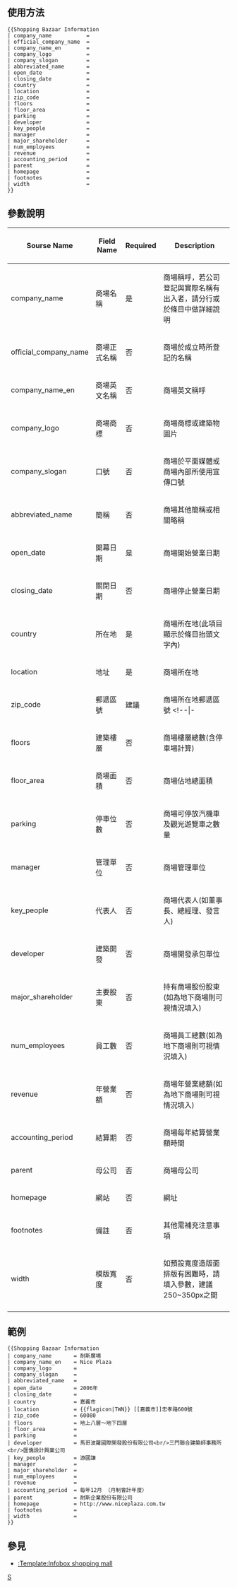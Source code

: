 <includeonly><!-- 在這裡加入模板的保護標識 --></includeonly><noinclude>{{template doc page viewed directly}}</noinclude>
<!-- 在本行下編輯模板說明 -->
== 使用方法 ==
<pre>
{{Shopping Bazaar Information
| company_name           = 
| official_company_name  =
| company_name_en        = 
| company_logo           = 
| company_slogan         = 
| abbreviated_name       = 
| open_date              = 
| closing_date           =
| country                = 
| location               = 
| zip_code               = 
| floors                 = 
| floor_area             =
| parking                =
| developer              = 
| key_people             = 
| manager                =
| major_shareholder      =
| num_employees          =
| revenue                = 
| accounting_period      = 
| parent                 = 
| homepage               = 
| footnotes              =
| width                  = 
}}
</pre>

== 參數說明 ==
{| class="wikitable" border="1" width="100%" style="text-align: center;"
|-
! Sourse Name
! Field Name
! Required
! Description
|-
! company_name
|商場名稱
|是
|商場稱呼，若公司登記與實際名稱有出入者，請分行或於條目中做詳細說明
|-
! official_company_name
|商場正式名稱
|否
|商場於成立時所登記的名稱
|-
! company_name_en
|商場英文名稱
|否
|商場英文稱呼
|-
! company_logo
|商場商標
|否
|商場商標或建築物圖片
|-
! company_slogan
|口號
|否
|商場於平面媒體或商場內部所使用宣傳口號
|-
! abbreviated_name
|簡稱
|否
|商場其他簡稱或相關略稱
|-
! open_date
|開幕日期
|是
|商場開始營業日期
|-
! closing_date
|關閉日期
|否
|商場停止營業日期
|-
! country
|所在地
|是
|商場所在地(此項目顯示於條目抬頭文字內)
|-
! location
|地址
|是
|商場所在地
|-
! zip_code
|郵遞區號
|建議
|商場所在地郵遞區號
<!--|-
! telephone_no
|電話號碼
|建議
|商場電話號碼-->
|-
! floors
|建築樓層
|否
|商場樓層總數(含停車場計算)
|-
! floor_area
|商場面積
|否
|商場佔地總面積
|-
! parking
|停車位數
|否
|商場可停放汽機車及觀光遊覽車之數量
|-
! manager
|管理單位
|否
|商場管理單位
|-
! key_people
|代表人
|否
|商場代表人(如董事長、總經理、發言人)
|-
! developer
|建築開發
|否
|商場開發承包單位
|-
! major_shareholder
|主要股東
|否
|持有商場股份股東(如為地下商場則可視情況填入)
|-
! num_employees
|員工數
|否
|商場員工總數(如為地下商場則可視情況填入)
|-
! revenue
|年營業額
|否
|商場年營業總額(如為地下商場則可視情況填入)
|-
! accounting_period
|結算期
|否
|商場每年結算營業額時間
|-
! parent
|母公司
|否
|商場母公司
|-
! homepage
|網站
|否
|網址
|-
! footnotes
|備註
|否
|其他需補充注意事項
|-
! width
|模版寬度
|否
|如預設寬度造版面排版有困難時，請填入參數，建議250~350px之間
|-
|}
== 範例 ==
{{Shopping Bazaar Information
| company_name       = 耐斯廣場
| company_name_en    = Nice Plaza
| company_logo       = 
| company_slogan     = 
| abbreviated_name   = 
| open_date          = 2006年
| closing_date       =
| country            = 嘉義市
| location           = {{flagicon|TWN}} [[嘉義市]]忠孝路600號
| zip_code           = 60080
<!--| telephone_no       = 886-5-276-7888-->
| floors             = 地上八層～地下四層
| floor_area         =
| parking            =
| developer          = 馬哥波羅國際開發股份有限公司<br/>三門聯合建築師事務所<br/>匯僑設計興業公司
| key_people         = 游國謙
| manager            =
| major_shareholder  =
| num_employees      =
| revenue            = 
| accounting_period  = 每年12月 （月制會計年度）
| parent             = 耐斯企業股份有限公司
| homepage           = http://www.niceplaza.com.tw
| footnotes          =
| width              = 
}}
<pre style="overflow:auto;">
{{Shopping Bazaar Information
| company_name       = 耐斯廣場
| company_name_en    = Nice Plaza
| company_logo       = 
| company_slogan     = 
| abbreviated_name   = 
| open_date          = 2006年
| closing_date       =
| country            = 嘉義市
| location           = {{flagicon|TWN}} [[嘉義市]]忠孝路600號
| zip_code           = 60080
| floors             = 地上八層～地下四層
| floor_area         =
| parking            =
| developer          = 馬哥波羅國際開發股份有限公司<br/>三門聯合建築師事務所<br/>匯僑設計興業公司
| key_people         = 游國謙
| manager            =
| major_shareholder  =
| num_employees      =
| revenue            = 
| accounting_period  = 每年12月 （月制會計年度）
| parent             = 耐斯企業股份有限公司
| homepage           = http://www.niceplaza.com.tw
| footnotes          =
| width              = 
}}
</pre>

== 參見 ==
*[[:Template:Infobox shopping mall]]

<includeonly>
<!-- 本行下加入模板的分類 -->
[[Category:建築物信息框模板|S]]
</includeonly>